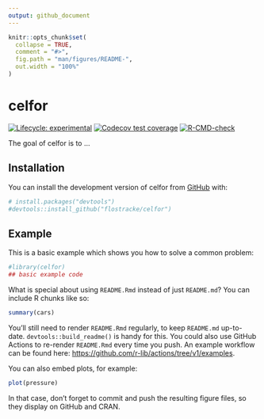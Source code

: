 ```yaml
---
output: github_document
---
```


<!-- README.md is generated from README.Rmd. Please edit that file -->

```r
knitr::opts_chunk$set(
  collapse = TRUE,
  comment = "#>",
  fig.path = "man/figures/README-",
  out.width = "100%"
)
```

# celfor

<!-- badges: start -->
[![Lifecycle: experimental](https://img.shields.io/badge/lifecycle-experimental-orange.svg)](https://lifecycle.r-lib.org/articles/stages.html#experimental)
[![Codecov test coverage](https://codecov.io/gh/flostracke/celfor/branch/master/graph/badge.svg)](https://app.codecov.io/gh/flostracke/celfor?branch=master)
[![R-CMD-check](https://github.com/flostracke/celfor/workflows/R-CMD-check/badge.svg)](https://github.com/flostracke/celfor/actions)
<!-- badges: end -->

The goal of celfor is to ...

## Installation

You can install the development version of celfor from [GitHub](https://github.com/) with:

``` r
# install.packages("devtools")
#devtools::install_github("flostracke/celfor")
```

## Example

This is a basic example which shows you how to solve a common problem:

```r
#library(celfor)
## basic example code
```

What is special about using `README.Rmd` instead of just `README.md`? You can include R chunks like so:

```r
summary(cars)
```

You'll still need to render `README.Rmd` regularly, to keep `README.md` up-to-date. `devtools::build_readme()` is handy for this. You could also use GitHub Actions to re-render `README.Rmd` every time you push. An example workflow can be found here: <https://github.com/r-lib/actions/tree/v1/examples>.

You can also embed plots, for example:

```r
plot(pressure)
```

In that case, don't forget to commit and push the resulting figure files, so they display on GitHub and CRAN.
